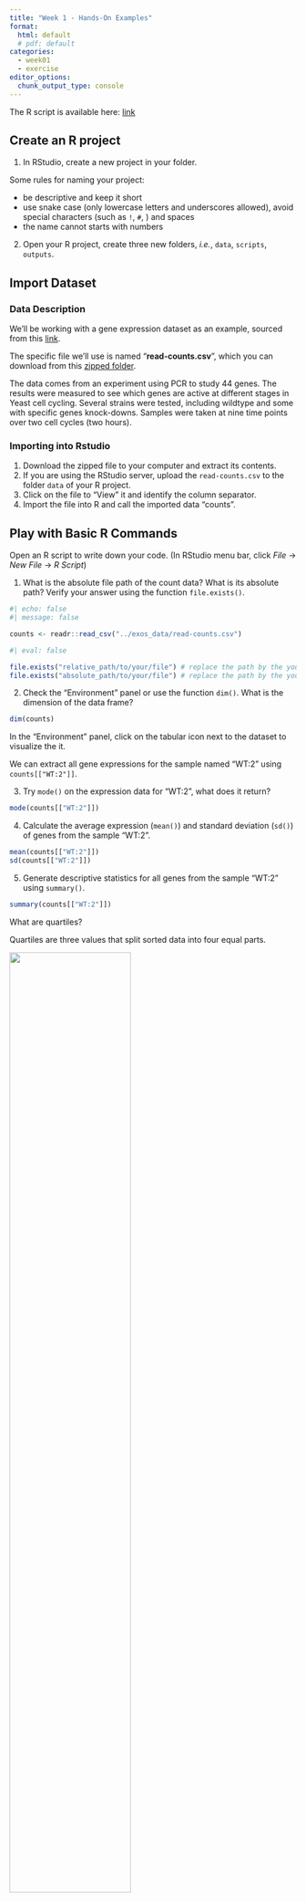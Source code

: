 ```yaml
---
title: "Week 1 - Hands-On Examples"
format: 
  html: default
  # pdf: default
categories: 
  - week01
  - exercise
editor_options: 
  chunk_output_type: console
---
```


The R script is available here:
[link](https://raw.githubusercontent.com/InforBio/IOC/refs/heads/main/ioc_r/week01/r_w01_exos.R)

## Create an R project

1. In RStudio, create a new project in your folder.

Some rules for naming your project:  

- be descriptive and keep it short
- use snake case (only lowercase letters and underscores allowed),
avoid special characters (such as `!`, `#`, ) and spaces
- the name cannot starts with numbers

2. Open your R project, create three new folders, *i.e.*, `data`, `scripts`, `outputs`.


## Import Dataset

### Data Description

We'll be working with a gene expression dataset as an example,
sourced from this [link](https://monashbioinformaticsplatform.github.io/r-more/).

The specific file we'll use is named "**read-counts.csv**",
which you can download from this
[zipped folder](https://monashbioinformaticsplatform.github.io/r-more/r-more-files.zip).


The data comes from an experiment using PCR to study 44 genes.
The results were measured to see which genes are active at different stages in Yeast cell cycling.
Several strains were tested, including wildtype and some with specific genes knock-downs.
Samples were taken at nine time points over two cell cycles (two hours).


### Importing into Rstudio

1. Download the zipped file to your computer and extract its contents.
2. If you are using the RStudio server, upload the `read-counts.csv` to the folder `data` of your R project.
3. Click on the file to "View" it and identify the column separator.
4. Import the file into R and call the imported data "counts".


## Play with Basic R Commands

Open an R script to write down your code. 
(In RStudio menu bar, click *File* -> *New File* -> *R Script*)

1. What is the absolute file path of the count data? What is its absolute path?
Verify your answer using the function `file.exists()`.

```r
#| echo: false
#| message: false

counts <- readr::read_csv("../exos_data/read-counts.csv")
```

```r
#| eval: false

file.exists("relative_path/to/your/file") # replace the path by the yours
file.exists("absolute_path/to/your/file") # replace the path by the yours
```

2. Check the "Environment" panel or use the function `dim()`.
What is the dimension of the data frame?

```r
dim(counts)
```

In the "Environment" panel, click on the tabular icon next to the dataset to visualize the it.

We can extract all gene expressions for the sample named "WT:2" using `counts[["WT:2"]]`.

3. Try `mode()` on the expression data for "WT:2", what does it return?

```r
mode(counts[["WT:2"]])
```

4. Calculate the average expression (`mean()`) and standard deviation (`sd()`) of genes from the sample "WT:2".

```r
mean(counts[["WT:2"]])
sd(counts[["WT:2"]])
```

5. Generate descriptive statistics for all genes from the sample "WT:2" using `summary()`.

```r
summary(counts[["WT:2"]])
```

::: {.callout-tip title="Stats Time!"}
What are quartiles?

Quartiles are three values that split sorted data into four equal parts.

![](images/boxplot.png){width=65%}

(figure modified from this [source](https://www.google.com/url?sa=i&url=https%3A%2F%2Fcommons.wikimedia.org%2Fwiki%2FFile%3ABoxplot_vs_PDF.png&psig=AOvVaw3y4ZFGXe2JU0ypMGAEc2_i&ust=1734727102604000&source=images&cd=vfe&opi=89978449&ved=0CBQQjRxqFwoTCMDBxpfYtIoDFQAAAAAdAAAAABAE))

IQR (Interquartile range) = Q3 - Q1
:::


6. Generate a histogram for the "WT:2" sample using `hist()`. What does the distribution look like?

::: {.callout-tip title="Stats Time!"}
**Histograms** help us see how data is spread out.
They show how many data points fall into different ranges, or *bins*.
By looking at a histogram, we can quickly understand the shape of the data,
like if it’s skewed or has outliers.
It's a simple way to get an overview of your data.
:::

```r
hist(counts[["WT:2"]])
```

::: {.callout-tip title="Stats Time!"}
**log2 Transformation**

A log2 transformation compresses larger values more than smaller ones,
making the data less skewed.
Many biological data, like gene expression counts,
tend to have a highly skewed distribution with a long tail of large values.
The log2 transformation makes the distribution more symmetric and closer to normal,
which is often desirable for statistical analysis
:::

```r
plot(
  x = counts[["WT:2"]], y = log2(counts[["WT:2"]]),
  xlab = "Original Scale", ylab = "log2 Scale",
  main = "Gene expression for the sample WT:2"
)
```

Re draw the histogram with the log2 transformed data,
what does the distribution look like now?

```r
hist(log2(counts[["WT:2"]]))
```


## Get Your First Quarto Report

Create a new Quarto document (*File* -> *New File* -> *Quarto Document*),
write all codes above and your observation for the questions in the document.
Then click the "Render" to generate your own report!

- Change something in your script Quarto and re-render it, is the report up-to-date?

To go further: 

- Where is your report stored?
- What should you do if you want the report be stored in a specified folder?
  => use a configuration file for Quarto.
  
Open a new text file and copy paste following code, save it as `_quarto.yml` in your project folder.

```r
project:
  output-dir: outputs/
```

Try "Render" again, now where is your report?


---

#### Good job! 👏👏 You've taken your first big steps into R, and you're off to a great start, keep it up! 


